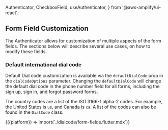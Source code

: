   Authenticator,
  CheckboxField,
  useAuthenticator,
} from '@aws-amplify/ui-react';


## Form Field Customization

The Authenticator allows for customization of multiple aspects of the form fields.
The sections below will describe several use cases, on how to modify these fields.

### Default international dial code

Default Dial code customization is available via the `defaultDialCode` prop in the `dialCodeOptions` parameter. Changing the `defaultDialCode` will change the default dial code in the phone number field for all forms, including the sign up, sign in, and forgot password forms.

The country codes are a list of the ISO 3166-1 alpha-2 codes. For example, the United States is `us`, and Canada is `ca`.
A list of the codes can also be found in the `DialCode` class. 

<Fragment>
  {({platform}) => import(`./dialcode/form-fields.flutter.mdx`)}
</Fragment>



